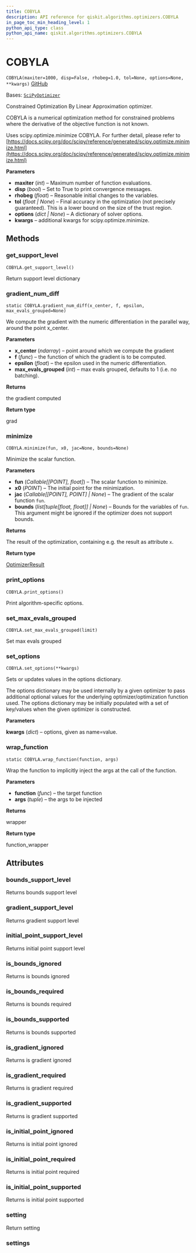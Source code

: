 ```yaml
---
title: COBYLA
description: API reference for qiskit.algorithms.optimizers.COBYLA
in_page_toc_min_heading_level: 1
python_api_type: class
python_api_name: qiskit.algorithms.optimizers.COBYLA
---
```


# COBYLA

<span id="qiskit.algorithms.optimizers.COBYLA" />

`COBYLA(maxiter=1000, disp=False, rhobeg=1.0, tol=None, options=None, **kwargs)` [GitHub](https://github.com/qiskit/qiskit/tree/stable/0.24/qiskit/algorithms/optimizers/cobyla.py "view source code")

Bases: [`SciPyOptimizer`](qiskit.algorithms.optimizers.SciPyOptimizer "qiskit.algorithms.optimizers.scipy_optimizer.SciPyOptimizer")

Constrained Optimization By Linear Approximation optimizer.

COBYLA is a numerical optimization method for constrained problems where the derivative of the objective function is not known.

Uses scipy.optimize.minimize COBYLA. For further detail, please refer to [https://docs.scipy.org/doc/scipy/reference/generated/scipy.optimize.minimize.html](https://docs.scipy.org/doc/scipy/reference/generated/scipy.optimize.minimize.html)

**Parameters**

*   **maxiter** (*int*) – Maximum number of function evaluations.
*   **disp** (*bool*) – Set to True to print convergence messages.
*   **rhobeg** (*float*) – Reasonable initial changes to the variables.
*   **tol** (*float | None*) – Final accuracy in the optimization (not precisely guaranteed). This is a lower bound on the size of the trust region.
*   **options** (*dict | None*) – A dictionary of solver options.
*   **kwargs** – additional kwargs for scipy.optimize.minimize.

## Methods

<span id="qiskit-algorithms-optimizers-cobyla-get-support-level" />

### get\_support\_level

<span id="qiskit.algorithms.optimizers.COBYLA.get_support_level" />

`COBYLA.get_support_level()`

Return support level dictionary

<span id="qiskit-algorithms-optimizers-cobyla-gradient-num-diff" />

### gradient\_num\_diff

<span id="qiskit.algorithms.optimizers.COBYLA.gradient_num_diff" />

`static COBYLA.gradient_num_diff(x_center, f, epsilon, max_evals_grouped=None)`

We compute the gradient with the numeric differentiation in the parallel way, around the point x\_center.

**Parameters**

*   **x\_center** (*ndarray*) – point around which we compute the gradient
*   **f** (*func*) – the function of which the gradient is to be computed.
*   **epsilon** (*float*) – the epsilon used in the numeric differentiation.
*   **max\_evals\_grouped** (*int*) – max evals grouped, defaults to 1 (i.e. no batching).

**Returns**

the gradient computed

**Return type**

grad

<span id="qiskit-algorithms-optimizers-cobyla-minimize" />

### minimize

<span id="qiskit.algorithms.optimizers.COBYLA.minimize" />

`COBYLA.minimize(fun, x0, jac=None, bounds=None)`

Minimize the scalar function.

**Parameters**

*   **fun** (*Callable\[\[POINT], float]*) – The scalar function to minimize.
*   **x0** (*POINT*) – The initial point for the minimization.
*   **jac** (*Callable\[\[POINT], POINT] | None*) – The gradient of the scalar function `fun`.
*   **bounds** (*list\[tuple\[float, float]] | None*) – Bounds for the variables of `fun`. This argument might be ignored if the optimizer does not support bounds.

**Returns**

The result of the optimization, containing e.g. the result as attribute `x`.

**Return type**

[OptimizerResult](qiskit.algorithms.optimizers.OptimizerResult "qiskit.algorithms.optimizers.OptimizerResult")

<span id="qiskit-algorithms-optimizers-cobyla-print-options" />

### print\_options

<span id="qiskit.algorithms.optimizers.COBYLA.print_options" />

`COBYLA.print_options()`

Print algorithm-specific options.

<span id="qiskit-algorithms-optimizers-cobyla-set-max-evals-grouped" />

### set\_max\_evals\_grouped

<span id="qiskit.algorithms.optimizers.COBYLA.set_max_evals_grouped" />

`COBYLA.set_max_evals_grouped(limit)`

Set max evals grouped

<span id="qiskit-algorithms-optimizers-cobyla-set-options" />

### set\_options

<span id="qiskit.algorithms.optimizers.COBYLA.set_options" />

`COBYLA.set_options(**kwargs)`

Sets or updates values in the options dictionary.

The options dictionary may be used internally by a given optimizer to pass additional optional values for the underlying optimizer/optimization function used. The options dictionary may be initially populated with a set of key/values when the given optimizer is constructed.

**Parameters**

**kwargs** (*dict*) – options, given as name=value.

<span id="qiskit-algorithms-optimizers-cobyla-wrap-function" />

### wrap\_function

<span id="qiskit.algorithms.optimizers.COBYLA.wrap_function" />

`static COBYLA.wrap_function(function, args)`

Wrap the function to implicitly inject the args at the call of the function.

**Parameters**

*   **function** (*func*) – the target function
*   **args** (*tuple*) – the args to be injected

**Returns**

wrapper

**Return type**

function\_wrapper

## Attributes

<span id="qiskit.algorithms.optimizers.COBYLA.bounds_support_level" />

### bounds\_support\_level

Returns bounds support level

<span id="qiskit.algorithms.optimizers.COBYLA.gradient_support_level" />

### gradient\_support\_level

Returns gradient support level

<span id="qiskit.algorithms.optimizers.COBYLA.initial_point_support_level" />

### initial\_point\_support\_level

Returns initial point support level

<span id="qiskit.algorithms.optimizers.COBYLA.is_bounds_ignored" />

### is\_bounds\_ignored

Returns is bounds ignored

<span id="qiskit.algorithms.optimizers.COBYLA.is_bounds_required" />

### is\_bounds\_required

Returns is bounds required

<span id="qiskit.algorithms.optimizers.COBYLA.is_bounds_supported" />

### is\_bounds\_supported

Returns is bounds supported

<span id="qiskit.algorithms.optimizers.COBYLA.is_gradient_ignored" />

### is\_gradient\_ignored

Returns is gradient ignored

<span id="qiskit.algorithms.optimizers.COBYLA.is_gradient_required" />

### is\_gradient\_required

Returns is gradient required

<span id="qiskit.algorithms.optimizers.COBYLA.is_gradient_supported" />

### is\_gradient\_supported

Returns is gradient supported

<span id="qiskit.algorithms.optimizers.COBYLA.is_initial_point_ignored" />

### is\_initial\_point\_ignored

Returns is initial point ignored

<span id="qiskit.algorithms.optimizers.COBYLA.is_initial_point_required" />

### is\_initial\_point\_required

Returns is initial point required

<span id="qiskit.algorithms.optimizers.COBYLA.is_initial_point_supported" />

### is\_initial\_point\_supported

Returns is initial point supported

<span id="qiskit.algorithms.optimizers.COBYLA.setting" />

### setting

Return setting

<span id="qiskit.algorithms.optimizers.COBYLA.settings" />

### settings

